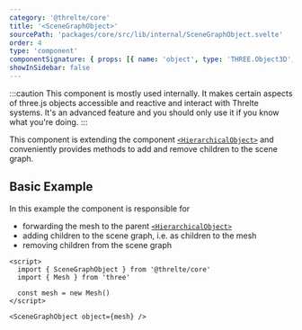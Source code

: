 ```yaml
---
category: '@threlte/core'
title: '<SceneGraphObject>'
sourcePath: 'packages/core/src/lib/internal/SceneGraphObject.svelte'
order: 4
type: 'component'
componentSignature: { props: [{ name: 'object', type: 'THREE.Object3D', required: true }] }
showInSidebar: false
---
```


:::caution
This component is mostly used internally. It makes certain aspects of three.js objects accessible
and reactive and interact with Threlte systems. It's an advanced feature and you should only use
it if you know what you're doing.
:::

This component is extending the component [`<HierarchicalObject>`](/docs/reference/core/hierarchical-object) and conveniently provides methods to add and remove children to the scene graph.

## Basic Example

In this example the component is responsible for

- forwarding the mesh to the parent [`<HierarchicalObject>`](/docs/reference/core/hierarchical-object)
- adding children to the scene graph, i.e. as children to the mesh
- removing children from the scene graph

```svelte
<script>
  import { SceneGraphObject } from '@threlte/core'
  import { Mesh } from 'three'

  const mesh = new Mesh()
</script>

<SceneGraphObject object={mesh} />
```
